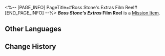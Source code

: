 <%-- [PAGE_INFO]
PageTitle=#Boss Stone's Extras Film Reel#
[END_PAGE_INFO] --%>
{{Item Infobox
|title       = ''Boss Stone's Extras'' Film Reel
|id          = 140485
|image       = Item ''Boss Stone's Extras'' Film Reel.png
|type        = Mission Item
|invCategory = Missions
|rarity      = 3
|effect      = 
|description = Contains the extra content of the animated film series ''Clockie: Dreamjoy Memoir'', telling the story of Dreamville's enemy, Boss Stone.
}}
{{Description|''Wahaha, Dreamville is mine!''}}
'''''Boss Stone's Extras'' Film Reel''' is a [[Mission Item]].

==Other Languages==
{{Other Languages
|en   = ''Boss Stone's Extras'' Film Reel
|zhs  = 《石头老板外传》胶卷
|zht  = 《石頭老闆外傳》膠捲
|ja   = 『ボス・ストーン外伝』のフィルム
|ko   = ≪스톤 보스 외전≫ 필름
|es   = Cinta de «Historia derivada de Pedrusco»
|fr   = Bobine de la ''série dérivée sur Boss Stone''
|ru   = Плёнка «Спин-оффа босса Камня»
|th   = ม้วนฟิล์ม "ภาคเสริมของหัวหน้า Stone"
|vi   = Cuộn Phim "Ngoại Truyện Ông Chủ Đá"
|de   = Filmrolle von „Spin-off: Stone“
|id   = Rol Film "Cerita Sampingan Bos Stone"
|pt   = Rolo de Filme das "Histórias Secundárias do Chefe Pedreira"
}}

==Change History==
{{Change History|2.2}}
